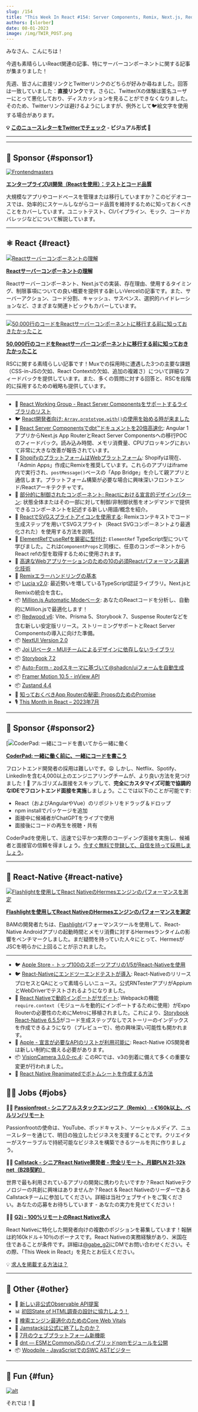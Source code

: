 ```yaml
---
slug: /154
title: "This Week In React #154: Server Components, Remix, Next.js, Redwood, Million, Lucia, ElementRef, Partially Controlled, SVG Sprites, NextUI, Storybook, Hermes, require.context..."
authors: [slorber]
date: 08-01-2023
image: /img/TWIR_POST.png
---
```


みなさん、こんにちは！

今週も素晴らしいReact関連の記事、特にサーバーコンポーネントに関する記事が集まりました！

先週、皆さんに直接リンクとTwitterリンクのどちらが好みか尋ねました。回答は一致していました：**直接リンク**です。さらに、Twitter/Xの体験は匿名ユーザーにとって悪化しており、ディスカッションを見ることができなくなりました。そのため、Twitterリンクは避けるようにしますが、例外として🐦絵文字を使用する場合があります。

<!-- truncate -->

**💡 [このニュースレターをTwitterでチェック](https://slo.im/thread) - ビジュアル形式 🎨**

***


<Support />

***

## 💸 Sponsor {#sponsor1}

[![Frontendmasters](/emails/issues/151/frontendmasters.png)](https://frontendmasters.com/courses/enterprise-ui-dev/?utm_source=email\&utm_medium=thisweekinreact\&utm_content=uidev)

**[エンタープライズUI開発（Reactを使用）：テストとコード品質](https://frontendmasters.com/courses/enterprise-ui-dev/?utm_source=email\&utm_medium=thisweekinreact\&utm_content=uidev)**

大規模なアプリやコードベースを管理または移行していますか？このビデオコースでは、効率的にスケールしながらコード品質を維持するために知っておくべきことをカバーしています。ユニットテスト、CIパイプライン、モック、コードカバレッジなどについて解説しています。

***

## ⚛️ React {#react}

[![Reactサーバーコンポーネントの理解](/emails/issues/154/understandingrsc.jpg)](https://vercel.com/blog/understanding-react-server-components)

[**Reactサーバーコンポーネントの理解**](https://vercel.com/blog/understanding-react-server-components)

Reactサーバーコンポーネント、Next.jsでの実装、存在理由、使用するタイミング、制限事項についての良い概要を提供する新しいVercelの記事です。また、サーバーアクション、コード分割、キャッシュ、サスペンス、選択的ハイドレーションなど、さまざまな関連トピックもカバーしています。

***

[![50,000行のコードをReactサーバーコンポーネントに移行する前に知っておきたかったこと](/emails/issues/154/everythingrsc.jpg)](https://www.mux.com/blog/what-are-react-server-components)

[**50,000行のコードをReactサーバーコンポーネントに移行する前に知っておきたかったこと**](https://www.mux.com/blog/what-are-react-server-components)

RSCに関する素晴らしい記事です！Muxでの採用時に遭遇した3つの主要な課題（CSS-in-JSの欠如、React Contextの欠如、追加の複雑さ）について詳細なフィードバックを提供しています。また、多くの質問に対する回答と、RSCを段階的に採用するための戦略も提供しています。

***

* 👀 [React Working Group - React Server Componentsをサポートするライブラリのリスト](https://github.com/reactwg/server-components/discussions/6)
* 🐦 [React開発者向け: `Array.prototype.with()`の使用を始める時が来ました](https://twitter.com/sebastienlorber/status/1686059338647957509)
* 📜 [React Server Componentsでdbt™ドキュメントを20倍高速化](https://dagster.io/blog/dbt-docs-on-react): Angular 1アプリからNext.js App RouterとReact Server Componentsへの移行POCのフィードバック。読み込み時間、メモリ消費量、CPUブロッキングにおいて非常に大きな改善が報告されています。
* 📜 [ShopifyのプラットフォームはWebプラットフォーム](https://shopify.engineering/shopifys-platform-is-the-web-platform): Shopifyは現在、「Admin Apps」作成にRemixを推奨しています。これらのアプリはiframe内で実行され、`postMessage()`ベースの「App Bridge」を介して親アプリと通信します。プラットフォーム構築が必要な場合に興味深いフロントエンド/Reactアーキテクチャです。
* 📜 [部分的に制御されたコンポーネント: Reactにおける宣言的デザインパターン](https://www.jameskerr.blog/posts/partially-controlled-react-components/): 状態全体またはその一部に対して制御/非制御状態をオンデマンドで提供できるコンポーネントを記述する新しい用語/概念を紹介。
* 📜 [ReactでSVGスプライトアイコンを使用する](https://www.jacobparis.com/content/svg-icons): Remixコンテキストでコード生成ステップを用いてSVGスプライト（React SVGコンポーネントより最適化された）を使用する方法を説明。
* 📜 [ElementRefでuseRefを厳密に型付け](https://www.totaltypescript.com/strongly-type-useref-with-elementref): `ElementRef` TypeScript型について学びました。これは`ComponentProps`と同様に、任意のコンポーネントからReact refの型を取得するために使用されます。
* 📜 [高速なWebアプリケーションのための10の必須Reactパフォーマンス最適化技術](https://techreactlearning.blogspot.com/2023/07/10-essential-react-performance.html)
* 📜 [Remixエラーハンドリングの基本](https://otiv.dev/blog/essential-remix-error-handling)
* 📦 [Lucia v2.0](https://lucia-auth.com/blog/lucia-2): 最近勢いを増しているTypeScript認証ライブラリ。Next.jsとRemixの統合を含む。
* 📦 [Million.js Automatic Modeベータ](https://million.dev/docs/automatic): あなたのReactコードを分析し、自動的にMillion.jsで最適化します！
* 📦 [Redwood v6](https://github.com/redwoodjs/redwood/releases/tag/v6.0.0): Vite、Prisma 5、Storybook 7、Suspense Routerなどを含む新しい安定版リリース。ストリーミングサポートとReact Server Componentsの導入に向けた準備。
* 📦 [NextUI Version 2.0](https://nextui.org/blog/nextui-v2)
* 📦 [Joi UIベータ - MUIチームによるデザインに依存しないライブラリ](https://mui.com/joy-ui/getting-started/)
* 📦 [Storybook 7.2](https://storybook.js.org/blog/july-2023-update/)
* 📦 [Auto-Form - zodスキーマに基づいて@shadcn/uiフォームを自動生成](https://github.com/vantezzen/auto-form)
* 📦 [Framer Motion 10.5 - inView API](https://www.framer.com/motion/in-view/)
* 📦 [Zustand 4.4](https://github.com/pmndrs/zustand/releases/tag/v4.4.0)
* 🎥 [知っておくべきApp Routerの秘密: PropsのためのPromise](https://www.youtube.com/watch?v=ViVa5JPGrf4)
* 🎙️ [This Month in React – 2023年7月](https://podcasters.spotify.com/pod/show/reactiflux/episodes/This-Month-in-React--July-2023-e27ijk5)

<SubscribeFormEmbed placement="middle" />

***

## 💸 Sponsor {#sponsor2}

[![CoderPad: 一緒にコードを書いてから一緒に働く](https://coderpad.io/?utm_medium=3pmedia\&utm_source=ThisWeekInReact\&utm_campaign=23-Q3-3PMedia-ThisWeekInReact-ACQ-All-Global-Newsletter)

[**CoderPad: 一緒に働く前に、一緒にコードを書こう**](https://coderpad.io/?utm_medium=3pmedia\&utm_source=ThisWeekInReact\&utm_campaign=23-Q3-3PMedia-ThisWeekInReact-ACQ-All-Global-Newsletter)

フロントエンド開発者の採用は難しいです。😩 しかし、Netflix、Spotify、LinkedInを含む4,000以上のエンジニアリングチームが、より良い方法を見つけました！🤠 アルゴリズム面接をスキップして、**完全にカスタマイズ可能で協調的なIDEでフロントエンド面接を実施**しましょう。ここでは以下のことが可能です:

* React（およびAngularやVue）のリポジトリをドラッグ＆ドロップ
* npm installでパッケージを追加
* 面接中に候補者がChatGPTをライブで使用
* 面接後にコードの再生を視聴・共有

CoderPadを使用して、迅速で公平かつ実際のコーディング面接を実施し、候補者と面接官の信頼を得ましょう。[今すぐ無料で登録して、自信を持って採用しましょう](https://coderpad.io/?utm_medium=3pmedia\&utm_source=ThisWeekInReact\&utm_campaign=23-Q3-3PMedia-ThisWeekInReact-ACQ-All-Global-Newsletter)。

***

## 📱 React-Native {#react-native}

[![Flashlightを使用してReact NativeのHermesエンジンのパフォーマンスを測定](/emails/issues/154/hermes.jpg)](https://www.bam.tech/article/measure-hermes-engine-performance-in-react-native-with-flashlight)

[**Flashlightを使用してReact NativeのHermesエンジンのパフォーマンスを測定**](https://www.bam.tech/article/measure-hermes-engine-performance-in-react-native-with-flashlight)

BAMの開発者たちは、[Flashlight](https://github.com/bamlab/flashlight)パフォーマンスツールを使用して、React-Native Androidアプリの起動時間とメモリ消費に対するHermesランタイムの影響をベンチマークしました。まだ疑問を持っていた人々にとって、HermesがJSCを明らかに上回ることが示されました。

***

* 🐦 [Apple Store - トップ100のスポーツアプリの1/5がReact-Nativeを使用](https://twitter.com/Baconbrix/status/1684579413688750082)
* 🐦 [React-Nativeにエンドツーエンドテストが導入](https://twitter.com/SzymonRybczak/status/1684870142839160832): React-NativeのリリースプロセスとQAにとって素晴らしいニュース。公式RNTesterアプリがAppiumとWebDriverでテストされるようになりました。
* 📜 [React Nativeで動的インポートがサポート](https://dev.to/dannyhw/dynamic-imports-supported-in-react-native-273j): Webpackの機能`require.context`（モジュールを動的にインポートするために使用）がExpo Routerの必要性のためにMetroに移植されました。これにより、[Storybook React-Native 6.5.5](https://github.com/storybookjs/react-native/releases/tag/v6.5.5)がコード生成ステップなしでストーリーのインデックスを作成できるようになり（プレビューで）、他の興味深い可能性も開かれます。
* 📜 [Apple - 宣言が必要なAPIのリストが利用可能に](https://developer.apple.com/news/?id=z6fu1dcu): React-Native iOS開発者は新しい制約に備える必要があります。
* 📦 [VisionCamera 3.0.0-rc.4](https://github.com/mrousavy/react-native-vision-camera/releases/tag/v3.0.0-rc.4): このRCでは、v3の到着に備えて多くの重要な変更が行われました。
* 🎥 [React Native Reanimatedでボトムシートを作成する方法](https://www.youtube.com/watch?v=lYYiuXcTnnE)

## 🧑‍💻 Jobs {#jobs}

🧑‍💼 [**Passionfroot - シニアフルスタックエンジニア（Remix） - €160k以上、ベルリン/リモート**](https://passionfroot.recruitee.com/o/senior-fullstack-engineer)

Passionfrootの使命は、YouTube、ポッドキャスト、ソーシャルメディア、ニュースレターを通じて、明日の独立したビジネスを支援することです。クリエイターがスケーラブルで持続可能なビジネスを構築できるツールを共に作りましょう。

🧑‍💼 [**Callstack - シニアReact Native開発者 - 完全リモート、月額PLN 21-32k net（B2B契約）**](https://www.callstack.com/senior-react-native-developer)

世界で最も利用されているアプリの開発に携わりたいですか？React Nativeテクノロジーの共創に興味はありませんか？React & React NativeのリーダーであるCallstackチームに参加してください。詳細は当社ウェブサイトをご覧ください。あなたの応募をお待ちしています - あなたの実力を見せてください！

🧑‍💼 [**G2i - 100%リモートのReact Native求人**](https://twitter.com/gabe_g2i/status/1563204813881425926?s=20\&t=ArRLC77BpRwXXCdx8fnUqw)

React Nativeに特化した開発者向けの複数のポジションを募集しています！報酬は約160kドル＋10％のボーナスです。React Nativeの実務経験があり、米国在住であることが条件です。詳細は[@gabe\_g2i](https://twitter.com/gabe_g2i)にDMでお問い合わせください。その際、「This Week in React」を見たとお伝えください。

💡 [求人を掲載する方法は？](https://thisweekinreact.com/sponsor)

***

## 🔀 Other {#other}

* 👀 [新しい非公式Observable API提案](https://github.com/domfarolino/observable)
* 📊 [初回State of HTML調査の設計に協力しよう！](https://lea.verou.me/blog/2023/design-state-of-html/)
* 📜 [検索エンジン最適化のためのCore Web Vitals](https://csswizardry.com/2023/07/core-web-vitals-for-search-engine-optimisation/)
* 📜 [Jamstackは公式に終了したのか？](https://remotesynthesis.com/blog/goodbye-jamstack/)
* 📜 [7月のウェブプラットフォーム新機能](https://web.dev/web-platform-07-2023/)
* 📜 [dnt — ESMとCommonJSのハイブリッドnpmモジュールを公開](https://deno.com/blog/publish-esm-cjs-module-dnt)
* 📦 [Woodpile - JavaScriptでのSWC ASTビジター](https://github.com/kwonoj/woodpile)

***

## 🤭 Fun {#fun}

[![alt](/emails/issues/154/meme.jpg)](https://twitter.com/fireship_dev/status/1684324664699674625)

それでは！👋